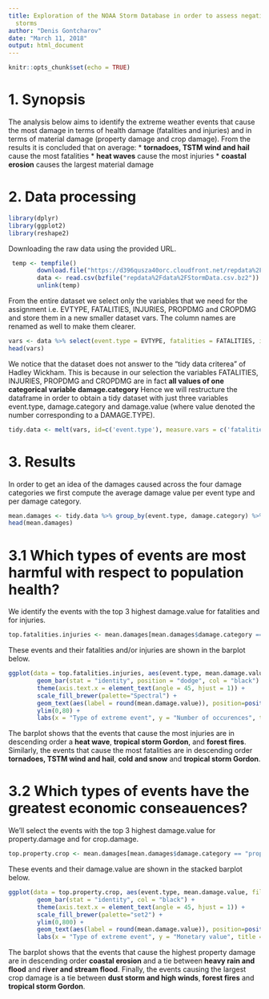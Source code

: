 ```yaml
---
title: Exploration of the NOAA Storm Database in order to assess negative impact of extreme weather events in human health and property.
  storms
author: "Denis Gontcharov"
date: "March 11, 2018"
output: html_document
---
```


```r
knitr::opts_chunk$set(echo = TRUE)
```

# 1. Synopsis
The analysis below aims to identify the extreme weather events that cause the most damage in terms of health damage (fatalities and injuries) and in terms of material damage (property damage and crop damage). From the results it is concluded that on average:
* **tornadoes, TSTM wind and hail** cause the most fatalities
* **heat waves** cause the most injuries
* **coastal erosion** causes the largest material damage

# 2. Data processing

```r
library(dplyr)
library(ggplot2)
library(reshape2)
```


Downloading the raw data using the provided URL.
```r
 temp <- tempfile()
        download.file("https://d396qusza40orc.cloudfront.net/repdata%2Fdata%2FStormData.csv.bz2",temp)
        data <- read.csv(bzfile("repdata%2Fdata%2FStormData.csv.bz2"))
        unlink(temp)
```

From the entire dataset we select only the variables that we need for the assignment i.e. EVTYPE, FATALITIES, INJURIES, PROPDMG and CROPDMG and store them in a new smaller dataset vars. The column names are renamed as well to make them clearer.
```r
vars <- data %>% select(event.type = EVTYPE, fatalities = FATALITIES, injuries = INJURIES, property.damage = PROPDMG, crop.damage = CROPDMG)
head(vars)
```

We notice that the dataset does not answer to the "tidy data criterea" of Hadley Wickham. This is because in our selection the variables FATALITIES, INJURIES, PROPDMG and CROPDMG are in fact **all values of one categorical variable damage.category** Hence we will restructure the dataframe in order to obtain a tidy dataset with just three variables event.type, damage.category and damage.value (where value denoted the number corresponding to a DAMAGE.TYPE).

```r
tidy.data <- melt(vars, id=c('event.type'), measure.vars = c('fatalities', 'injuries', 'property.damage', 'crop.damage'), variable.name = "damage.category", value.name = "damage.value")
```


# 3. Results

In order to get an idea of the damages caused across the four damage categories we first compute the average damage value per event type and per damage category.
```r

mean.damages <- tidy.data %>% group_by(event.type, damage.category) %>% summarize(mean.damage.value = mean(damage.value, na.rm = TRUE))
head(mean.damages)
```

# 3.1 Which types of events are most harmful with respect to population health?

We identify the events with the top 3 highest damage.value for fatalities and for injuries.
```r
top.fatalities.injuries <- mean.damages[mean.damages$damage.category == "fatalities" | mean.damages$damage.category == "injuries",] %>% group_by(damage.category) %>% top_n(n = 3, wt = mean.damage.value) %>% data.frame()
```

These events and their fatalities and/or injuries are shown in the barplot below.
```r
ggplot(data = top.fatalities.injuries, aes(event.type, mean.damage.value, fill = damage.category)) + 
        geom_bar(stat = "identity", position = "dodge", col = "black") +
        theme(axis.text.x = element_text(angle = 45, hjust = 1)) +
        scale_fill_brewer(palette="Spectral") +
        geom_text(aes(label = round(mean.damage.value)), position=position_dodge(width=0.9), vjust=-0.25) +
        ylim(0,80) +
        labs(x = "Type of extreme event", y = "Number of occurences", title = "Barplot of top 3 injuries and top 3 fatalities of extreme weather events in the USA", subtitle = " Note that 'tropical storm gordon' made it to the top five both in terms of fatalities as injuries.")
```

The barplot shows that the events that cause the most injuries are in descending order a **heat wave**, **tropical storm Gordon**, and **forest fires**. Similarly, the events that cause the most fatalities are in descending order **tornadoes, TSTM wind and hail**, **cold and snow** and **tropical storm Gordon**.

# 3.2 Which types of events have the greatest economic conseauences?

We'll select the events with the top 3 highest damage.value for property.damage and for crop.damage.
```r
top.property.crop <- mean.damages[mean.damages$damage.category == "property.damage" | mean.damages$damage.category == "crop.damage",] %>% group_by(damage.category) %>% top_n(n = 3, wt = mean.damage.value) %>% data.frame()
```

These events and their damage.value are shown in the stacked barplot below.
```r
ggplot(data = top.property.crop, aes(event.type, mean.damage.value, fill = damage.category)) + 
        geom_bar(stat = "identity", col = "black") +
        theme(axis.text.x = element_text(angle = 45, hjust = 1)) +
        scale_fill_brewer(palette="set2") +
        ylim(0,800) +
        geom_text(aes(label = round(mean.damage.value)), position=position_dodge(width=0.9), vjust=-0.25) +
        labs(x = "Type of extreme event", y = "Monetary value", title = "Barplot of top 3 crop.damage and top 3 property.damage of extreme weather events in the USA")
```

The barplot shows that the events that cause the highest property damage are in descending order **coastal erosion** and a tie between **heavy rain and flood** and **river and stream flood**. Finally, the events causing the largest crop damage is a tie between **dust storm and high winds**, **forest fires** and **tropical storm Gordon**.